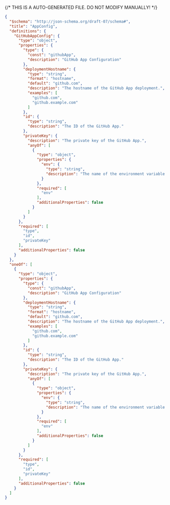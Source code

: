 {/* THIS IS A AUTO-GENERATED FILE. DO NOT MODIFY MANUALLY! */}
```json
{
  "$schema": "http://json-schema.org/draft-07/schema#",
  "title": "AppConfig",
  "definitions": {
    "GitHubAppConfig": {
      "type": "object",
      "properties": {
        "type": {
          "const": "githubApp",
          "description": "GitHub App Configuration"
        },
        "deploymentHostname": {
          "type": "string",
          "format": "hostname",
          "default": "github.com",
          "description": "The hostname of the GitHub App deployment.",
          "examples": [
            "github.com",
            "github.example.com"
          ]
        },
        "id": {
          "type": "string",
          "description": "The ID of the GitHub App."
        },
        "privateKey": {
          "description": "The private key of the GitHub App.",
          "anyOf": [
            {
              "type": "object",
              "properties": {
                "env": {
                  "type": "string",
                  "description": "The name of the environment variable that contains the token. Only supported in declarative connection configs."
                }
              },
              "required": [
                "env"
              ],
              "additionalProperties": false
            }
          ]
        }
      },
      "required": [
        "type",
        "id",
        "privateKey"
      ],
      "additionalProperties": false
    }
  },
  "oneOf": [
    {
      "type": "object",
      "properties": {
        "type": {
          "const": "githubApp",
          "description": "GitHub App Configuration"
        },
        "deploymentHostname": {
          "type": "string",
          "format": "hostname",
          "default": "github.com",
          "description": "The hostname of the GitHub App deployment.",
          "examples": [
            "github.com",
            "github.example.com"
          ]
        },
        "id": {
          "type": "string",
          "description": "The ID of the GitHub App."
        },
        "privateKey": {
          "description": "The private key of the GitHub App.",
          "anyOf": [
            {
              "type": "object",
              "properties": {
                "env": {
                  "type": "string",
                  "description": "The name of the environment variable that contains the token. Only supported in declarative connection configs."
                }
              },
              "required": [
                "env"
              ],
              "additionalProperties": false
            }
          ]
        }
      },
      "required": [
        "type",
        "id",
        "privateKey"
      ],
      "additionalProperties": false
    }
  ]
}
```
